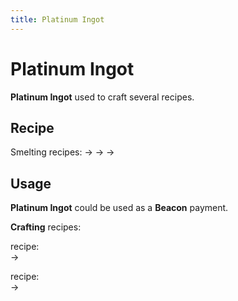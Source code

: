 ```yaml
---
title: Platinum Ingot
---
```


<ItemImage file="platinum_ingot" alt="Ingots" size="200" />

# Platinum Ingot

**Platinum Ingot** used to craft several recipes.

## Recipe

<CraftingTable recipe="input techreborn:platinum_nugget techreborn:platinum_nugget techreborn:platinum_nugget input techreborn:platinum_nugget techreborn:platinum_nugget techreborn:platinum_nugget input techreborn:platinum_nugget techreborn:platinum_nugget techreborn:platinum_nugget output techreborn:platinum_ingot"/>
<CraftingTable recipe="input air air air input air techreborn:platinum_storage_block air input air air air output techreborn:platinum_ingot,9"/>
Smelting recipes:  
<McItem slug="techreborn:platinum_dust" inline={true}/> &rarr; <McItem slug="techreborn:platinum_ingot" inline={true}/>  
<McItem slug="techreborn:sheldonite_ore" inline={true}/> &rarr; <McItem slug="techreborn:platinum_ingot" inline={true}/>  
<McItem slug="techreborn:deepslate_sheldonite_ore" inline={true}/> &rarr; <McItem slug="techreborn:platinum_ingot" inline={true}/>

## Usage

**Platinum Ingot** could be used as a **Beacon** payment.

**Crafting** recipes:  
<CraftingTable recipe="input techreborn:platinum_ingot techreborn:platinum_ingot techreborn:platinum_ingot input techreborn:platinum_ingot techreborn:platinum_ingot techreborn:platinum_ingot input techreborn:platinum_ingot techreborn:platinum_ingot techreborn:platinum_ingot output techreborn:platinum_storage_block"/>
<CraftingTable recipe="input air air air input air techreborn:platinum_ingot air input air air air output techreborn:platinum_nugget,9"/>

<McItem slug="techreborn:grinder" inline={true}/> recipe:  
<McItem slug="techreborn:platinum_ingot" inline={true}/> &rarr; <McItem slug="techreborn:platinum_dust" inline={true}/>

<McItem slug="techreborn:compressor" inline={true}/> recipe:  
<McItem slug="techreborn:platinum_ingot" inline={true}/> &rarr; <McItem slug="techreborn:platinum_plate" inline={true}/>